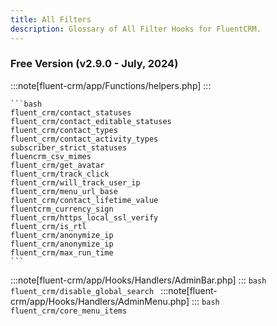 ```yaml
---
title: All Filters
description: Glossary of All Filter Hooks for FluentCRM.
---
```


### Free Version (v2.9.0 - July, 2024)

:::note[fluent-crm/app/Functions/helpers.php]
:::
 
    ```bash
    fluent_crm/contact_statuses
    fluent_crm/contact_editable_statuses
    fluent_crm/contact_types
    fluent_crm/contact_activity_types
    subscriber_strict_statuses
    fluencrm_csv_mimes
    fluent_crm/get_avatar
    fluent_crm/track_click
    fluent_crm/will_track_user_ip
    fluent_crm/menu_url_base
    fluent_crm/contact_lifetime_value
    fluentcrm_currency_sign
    fluent_crm/https_local_ssl_verify
    fluent_crm/is_rtl
    fluent_crm/anonymize_ip
    fluent_crm/anonymize_ip
    fluent_crm/max_run_time
    ```
:::note[fluent-crm/app/Hooks/Handlers/AdminBar.php]
:::
    ```bash
    fluent_crm/disable_global_search
    ```
:::note[fluent-crm/app/Hooks/Handlers/AdminMenu.php]
:::
    ```bash
    fluent_crm/core_menu_items
    ```